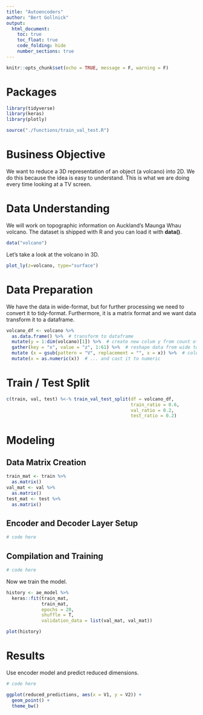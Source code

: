 ```yaml
---
title: "Autoencoders"
author: "Bert Gollnick"
output: 
  html_document:
    toc: true
    toc_float: true
    code_folding: hide
    number_sections: true
---
```


```r
knitr::opts_chunk$set(echo = TRUE, message = F, warning = F)
```

# Packages

```r
library(tidyverse)
library(keras)
library(plotly)

source("./functions/train_val_test.R")
```

# Business Objective

We want to reduce a 3D representation of an object (a volcano) into 2D. We do this because the idea is easy to understand. This is what we are doing every time looking at a TV screen. 

# Data Understanding

We will work on topographic information on Auckland's Maunga Whau volcano. The dataset is shipped with R and you can load it with **data()**.

```r
data("volcano")
```

Let's take a look at the volcano in 3D.

```r
plot_ly(z=volcano, type="surface")
```

# Data Preparation

We have the data in wide-format, but for further processing we need to convert it to tidy-format. Furthermore, it is a matrix format and we want data transform it to a dataframe.

```r
volcano_df <- volcano %>% 
  as.data.frame() %>%  # transform to dataframe
  mutate(y = 1:dim(volcano)[1]) %>%  # create new colum y from count of rows
  gather(key = "x", value = "z", 1:61) %>%  # reshape data from wide to tidy
  mutate (x = gsub(pattern = "V", replacement = "", x = x)) %>%  # column X is currently character and includes V1, V2, ... we need to remove "V"...
  mutate(x = as.numeric(x))  # ... and cast it to numeric
```

# Train / Test Split

```r
c(train, val, test) %<-% train_val_test_split(df = volcano_df, 
                                              train_ratio = 0.6, 
                                              val_ratio = 0.2, 
                                              test_ratio = 0.2)
```

# Modeling

## Data Matrix Creation

```r
train_mat <- train %>% 
  as.matrix()
val_mat <- val %>% 
  as.matrix()
test_mat <- test %>% 
  as.matrix()
```

## Encoder and Decoder Layer Setup

```r
# code here
```

## Compilation and Training

```r
# code here
```

Now we train the model.

```r
history <- ae_model %>% 
  keras::fit(train_mat,
             train_mat,
             epochs = 20,
             shuffle = T,
             validation_data = list(val_mat, val_mat))

plot(history)
```

# Results

Use encoder model and predict reduced dimensions.

```r
# code here
```

```r
ggplot(reduced_predictions, aes(x = V1, y = V2)) + 
  geom_point() + 
  theme_bw()
```

